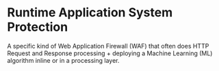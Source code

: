 
# Runtime Application System Protection

A specific kind of Web Application Firewall (WAF) that often does HTTP Request and Response processing + deploying a Machine Learning (ML) algorithm inline or in a processing layer.